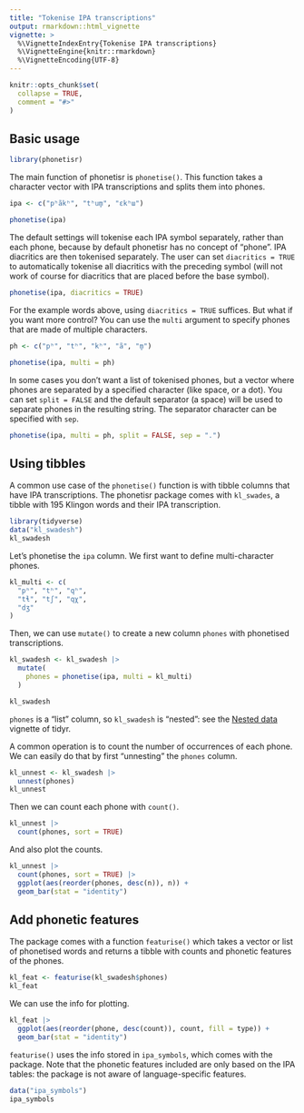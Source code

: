 ```yaml
---
title: "Tokenise IPA transcriptions"
output: rmarkdown::html_vignette
vignette: >
  %\VignetteIndexEntry{Tokenise IPA transcriptions}
  %\VignetteEngine{knitr::rmarkdown}
  %\VignetteEncoding{UTF-8}
---
```


```r
knitr::opts_chunk$set(
  collapse = TRUE,
  comment = "#>"
)
```

## Basic usage

```r
library(phonetisr)
```

The main function of phonetisr is `phonetise()`. This function takes a character vector with IPA transcriptions and splits them into phones.

```r
ipa <- c("pʰãkʰ", "tʰum̥", "ɛkʰɯ")

phonetise(ipa)
```

The default settings will tokenise each IPA symbol separately, rather than each phone, because by default phonetisr has no concept of "phone". IPA diacritics are then tokenised separately. The user can set `diacritics = TRUE` to automatically tokenise all diacritics with the preceding symbol (will not work of course for diacritics that are placed before the base symbol).

```r
phonetise(ipa, diacritics = TRUE)
```

For the example words above, using `diacritics = TRUE` suffices. But what if you want more control? You can use the `multi` argument to specify phones that are made of multiple characters.

```r
ph <- c("pʰ", "tʰ", "kʰ", "ã", "m̥")

phonetise(ipa, multi = ph)
```

In some cases you don't want a list of tokenised phones, but a vector where phones are separated by a specified character (like space, or a dot). You can set `split = FALSE` and the default separator (a space) will be used to separate phones in the resulting string. The separator character can be specified with `sep`.

```r
phonetise(ipa, multi = ph, split = FALSE, sep = ".")
```

## Using tibbles

A common use case of the `phonetise()` function is with tibble columns that have IPA transcriptions. The phonetisr package comes with `kl_swades`, a tibble with 195 Klingon words and their IPA transcription.

```r
library(tidyverse)
data("kl_swadesh")
kl_swadesh
```

Let's phonetise the `ipa` column. We first want to define multi-character phones.

```r
kl_multi <- c(
  "pʰ", "tʰ", "qʰ",
  "tɬ", "tʃ", "qχ", 
  "dʒ"
)
```

Then, we can use `mutate()` to create a new column `phones` with phonetised transcriptions.

```r
kl_swadesh <- kl_swadesh |> 
  mutate(
    phones = phonetise(ipa, multi = kl_multi)
  )

kl_swadesh
```

`phones` is a "list" column, so `kl_swadesh` is "nested": see the [Nested data](https://tidyr.tidyverse.org/articles/nest.html) vignette of tidyr.

A common operation is to count the number of occurrences of each phone. We can easily do that by first "unnesting" the `phones` column.

```r
kl_unnest <- kl_swadesh |> 
  unnest(phones)
kl_unnest
```

Then we can count each phone with `count()`.

```r
kl_unnest |> 
  count(phones, sort = TRUE)
```

And also plot the counts.

```r
kl_unnest |> 
  count(phones, sort = TRUE) |> 
  ggplot(aes(reorder(phones, desc(n)), n)) +
  geom_bar(stat = "identity")
```

## Add phonetic features

The package comes with a function `featurise()` which takes a vector or list of phonetised words and returns a tibble with counts and phonetic features of the phones.

```r
kl_feat <- featurise(kl_swadesh$phones)
kl_feat
```

We can use the info for plotting.

```r
kl_feat |> 
  ggplot(aes(reorder(phone, desc(count)), count, fill = type)) +
  geom_bar(stat = "identity")
```

`featurise()` uses the info stored in `ipa_symbols`, which comes with the package. Note that the phonetic features included are only based on the IPA tables: the package is not aware of language-specific features.

```r
data("ipa_symbols")
ipa_symbols
```

